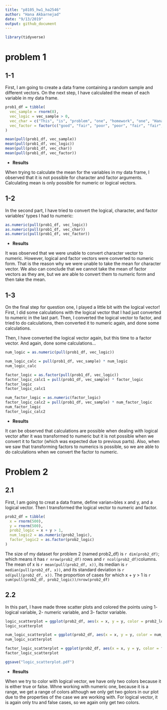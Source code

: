 ```yaml
---
title: "p8105_hw1_ha2546"
author: "Hana Akbarnejad"
date: "9/13/2019"
output: github_document
---
```


```r

library(tidyverse)

```


# problem 1

## 1-1
First, I am going to create a data frame containing a random sample and different vectors. On the next step, I have calculated the mean of each variable in my data frame.


```r

prob1_df = tibble(
  vec_sample = rnorm(8),
  vec_logic = vec_sample > 0,
  vec_char = c("This", "is", "problem", "one", "homework", "one", "Hana", "Akbarnejad"),
  vec_factor = factor(c("good", "fair", "poor", "poor", "fair", "fair", "fair", "fair"))
)

mean(pull(prob1_df, vec_sample))
mean(pull(prob1_df, vec_logic))
mean(pull(prob1_df, vec_char))
mean(pull(prob1_df, vec_factor))

```

* **Results**

When trying to calculate the mean for the variables in my data frame, I observed that it is not possible for character and factor arguments. Calculating mean is only possible for numeric or logical vectors.


## 1-2
In the second part, I have tried to convert the logical, character, and factor variables' types I had to numeric:

```r

as.numeric(pull(prob1_df, vec_logic))
as.numeric(pull(prob1_df, vec_char))
as.numeric(pull(prob1_df, vec_factor))

```

* **Results**

It was observed that we were unable to convert character vector to numeric. However, logical and factor vectors were converted to numeric form. That is the reason why we were unable to take the mean for character vector. We also can conclude that we cannot take the mean of factor vectors as they are, but we are able to convert them to numeric form and then take the mean.


## 1-3
On the final step for question one, I played a little bit with the logical vector! First, I did some calculations with the logical vector that I had just converted to numeric in the last part. Then, I converted the logical vector to factor, and tried to do calculations, then converted it to numeric again, and done some calculations.

Then, I have converted the logical vector again, but this time to a factor vector. And again, done some calculations...


```r

num_logic = as.numeric(pull(prob1_df, vec_logic))

num_logic_calc = pull(prob1_df, vec_sample) * num_logic
num_logic_calc

factor_logic = as.factor(pull(prob1_df, vec_logic))
factor_logic_calc1 = pull(prob1_df, vec_sample) * factor_logic
factor_logic
factor_logic_calc1

num_factor_logic = as.numeric(factor_logic)
factor_logic_calc2 = pull(prob1_df, vec_sample) * num_factor_logic
num_factor_logic
factor_logic_calc2

```

 * **Results**

It can be observed that calculations are possible when dealing with logical vector after it was transformed to numeric but it is not possible when we convert it to factor (which was expected due to previous parts). Also, when we saw that transforming factors to numerics is possible, so we are able to do calculations when we convert the factor to numeric. 
 
# Problem 2

## 2.1
First, I am going to creat a data frame, define varian=bles x and y, and a logical vector. Then I transformed the logical vector to numeric and factor.

```r

prob2_df = tibble(
  x = rnorm(500),
  y = rnorm(500),
  prob2_logic = x + y > 1,
  num_logic2 = as.numeric(prob2_logic),
  factor_logic2 = as.factor(prob2_logic)
)

```

The size of my dataset for problem 2 (named prob2_df) is `r dim(prob2_df)`; which means it has `r nrow(prob2_df)` rows and `r ncol(prob2_df)`columns. The mean of x is `r mean(pull(prob2_df, x))`, its median is `r median(pull(prob2_df, x))`, and its standard deviation is `r sd(pull(prob2_df, x))`. The proportion of cases for which x + y > 1 is `r sum(pull(prob2_df, prob2_logic))/nrow(prob2_df)`

## 2.2
In this part, I have made three scatter plots and colored the points using 1- logical variable, 2- numeric variable, and 3- factor variable.

```r

logic_scatterplot = ggplot(prob2_df, aes(x = x, y = y, color = prob2_logic)) + geom_point()
logic_scatterplot

num_logic_scatterplot = ggplot(prob2_df, aes(x = x, y = y, color = num_logic2)) + geom_point()
num_logic_scatterplot

factor_logic_scatterplot = ggplot(prob2_df, aes(x = x, y = y, color = factor_logic2)) + geom_point()
factor_logic_scatterplot

ggsave("logic_scatterplot.pdf")

```

* **Results**

When we try to color with logical vector, we have only two colors because it is either true or false. Whne working with numeric one, because it is a range, we get a range of colors although we only get two golors in our plot due to the properties of the case we are working with. For logical vector, it is again only tru and false cases, so we again only get two colors.